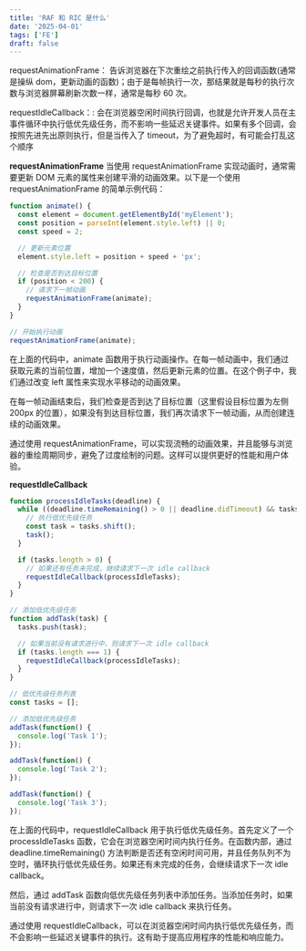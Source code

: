 ```yaml
---
title: 'RAF 和 RIC 是什么'
date: '2025-04-01'
tags: ['FE']
draft: false
---
```

requestAnimationFrame： 
告诉浏览器在下次重绘之前执行传入的回调函数(通常是操纵 dom，更新动画的函数)；由于是每帧执行一次，那结果就是每秒的执行次数与浏览器屏幕刷新次数一样，通常是每秒 60 次。

requestIdleCallback：: 
会在浏览器空闲时间执行回调，也就是允许开发人员在主事件循环中执行低优先级任务，而不影响一些延迟关键事件。如果有多个回调，会按照先进先出原则执行，但是当传入了 timeout，为了避免超时，有可能会打乱这个顺序

**requestAnimationFrame**
当使用 requestAnimationFrame 实现动画时，通常需要更新 DOM 元素的属性来创建平滑的动画效果。以下是一个使用 requestAnimationFrame 的简单示例代码：
```javascript
function animate() {
  const element = document.getElementById('myElement');
  const position = parseInt(element.style.left) || 0;
  const speed = 2;

  // 更新元素位置
  element.style.left = position + speed + 'px';

  // 检查是否到达目标位置
  if (position < 200) {
    // 请求下一帧动画
    requestAnimationFrame(animate);
  }
}

// 开始执行动画
requestAnimationFrame(animate);
```
在上面的代码中，animate 函数用于执行动画操作。在每一帧动画中，我们通过获取元素的当前位置，增加一个速度值，然后更新元素的位置。在这个例子中，我们通过改变 left 属性来实现水平移动的动画效果。

在每一帧动画结束后，我们检查是否到达了目标位置（这里假设目标位置为左侧 200px 的位置），如果没有到达目标位置，我们再次请求下一帧动画，从而创建连续的动画效果。

通过使用 requestAnimationFrame，可以实现流畅的动画效果，并且能够与浏览器的重绘周期同步，避免了过度绘制的问题。这样可以提供更好的性能和用户体验。

**requestIdleCallback**
```javascript
function processIdleTasks(deadline) {
  while ((deadline.timeRemaining() > 0 || deadline.didTimeout) && tasks.length > 0) {
    // 执行低优先级任务
    const task = tasks.shift();
    task();
  }

  if (tasks.length > 0) {
    // 如果还有任务未完成，继续请求下一次 idle callback
    requestIdleCallback(processIdleTasks);
  }
}

// 添加低优先级任务
function addTask(task) {
  tasks.push(task);

  // 如果当前没有请求进行中，则请求下一次 idle callback
  if (tasks.length === 1) {
    requestIdleCallback(processIdleTasks);
  }
}

// 低优先级任务列表
const tasks = [];

// 添加低优先级任务
addTask(function() {
  console.log('Task 1');
});

addTask(function() {
  console.log('Task 2');
});

addTask(function() {
  console.log('Task 3');
});

```
在上面的代码中，requestIdleCallback 用于执行低优先级任务。首先定义了一个 processIdleTasks 函数，它会在浏览器空闲时间内执行任务。在函数内部，通过 deadline.timeRemaining() 方法判断是否还有空闲时间可用，并且任务队列不为空时，循环执行低优先级任务。如果还有未完成的任务，会继续请求下一次 idle callback。

然后，通过 addTask 函数向低优先级任务列表中添加任务。当添加任务时，如果当前没有请求进行中，则请求下一次 idle callback 来执行任务。

通过使用 requestIdleCallback，可以在浏览器空闲时间内执行低优先级任务，而不会影响一些延迟关键事件的执行。这有助于提高应用程序的性能和响应能力。

